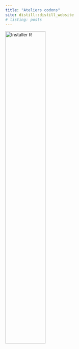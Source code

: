 ```yaml
---
title: "Ateliers codons"
site: distill::distill_website
# listing: posts
---
```


[![Installer R](img/banniere_installer_r.png){width="50%"}](https://codons.netlify.app/posts/installer-r)

<!-- [![Alt text](img/banniere_installer_r.png)]{width = 50%}(https://codons.netlify.app/posts/premiers-pas-avec-r/) -->

<!-- [![Alt text](img/premiers_pas_banner.png)](https://codons.netlify.app/posts/premiers-pas-avec-r/) -->

